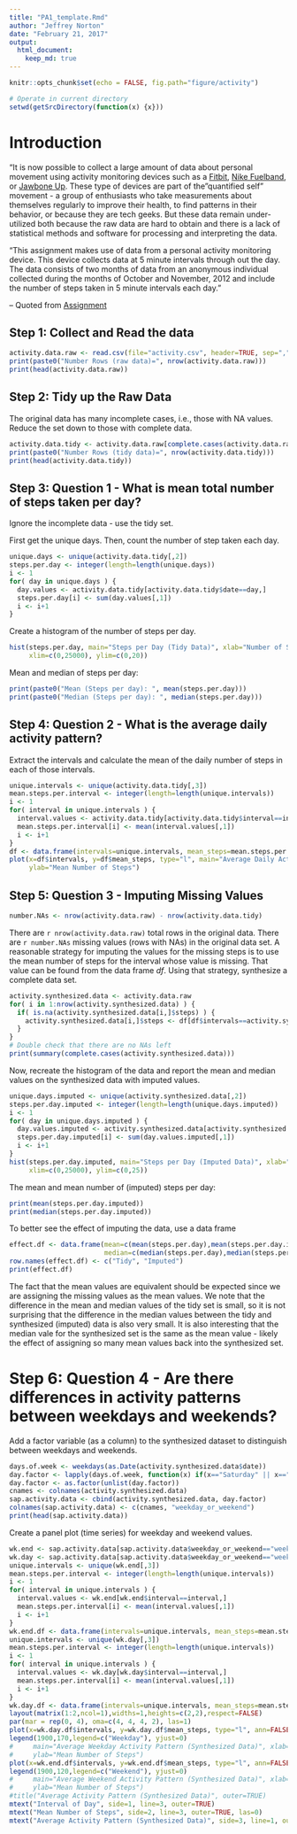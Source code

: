 ---
title: "PA1_template.Rmd"
author: "Jeffrey Norton"
date: "February 21, 2017"
output:
  html_document:
    keep_md: true
---

```{r setup, include=FALSE}
knitr::opts_chunk$set(echo = FALSE, fig.path="figure/activity")
```
```{r echo=TRUE, cache=TRUE}
# Operate in current directory
setwd(getSrcDirectory(function(x) {x}))
```

# Introduction

"It is now possible to collect a large amount of data about personal movement using activity monitoring devices such as a [Fitbit](http://www.fitbit.com/), [Nike Fuelband](http://www.nike.com/us/en_us/c/nikeplus-fuelband), or [Jawbone Up](https://jawbone.com/up). These type of devices are part of the "quantified self" movement - a group of enthusiasts who take measurements about themselves regularly to improve their health, to find patterns in their behavior, or because they are tech geeks. But these data remain under-utilized both because the raw data are hard to obtain and there is a lack of statistical methods and software for processing and interpreting the data.

"This assignment makes use of data from a personal activity monitoring device. This device collects data at 5 minute intervals through out the day. The data consists of two months of data from an anonymous individual collected during the months of October and November, 2012 and include the number of steps taken in 5 minute intervals each day."

-- Quoted from [Assignment](https://www.coursera.org/learn/reproducible-research/peer/gYyPt/course-project-1)

## Step 1: Collect and Read the data

```{r echo=TRUE, cache=TRUE}
activity.data.raw <- read.csv(file="activity.csv", header=TRUE, sep=",")
print(paste0("Number Rows (raw data)=", nrow(activity.data.raw)))
print(head(activity.data.raw))
```

## Step 2: Tidy up the Raw Data

The original data has many incomplete cases, i.e., those with NA values.  Reduce the set down to those with complete data.
```{r echo=TRUE, cache=TRUE}
activity.data.tidy <- activity.data.raw[complete.cases(activity.data.raw),]
print(paste0("Number Rows (tidy data)=", nrow(activity.data.tidy)))
print(head(activity.data.tidy))
```

## Step 3: Question 1 - What is mean total number of steps taken per day?

Ignore the incomplete data - use the tidy set.  

First get the unique days.  Then, count the number of step taken each day.
```{r echo=TRUE, cache=TRUE}
unique.days <- unique(activity.data.tidy[,2])
steps.per.day <- integer(length=length(unique.days))
i <- 1
for( day in unique.days ) {
  day.values <- activity.data.tidy[activity.data.tidy$date==day,]
  steps.per.day[i] <- sum(day.values[,1])
  i <- i+1
}
```
Create a histogram of the number of steps per day.
```{r echo=TRUE, cache=TRUE}
hist(steps.per.day, main="Steps per Day (Tidy Data)", xlab="Number of Steps per Day", ylab="Number of Days", breaks=12,
     xlim=c(0,25000), ylim=c(0,20))
```
Mean and median of steps per day:
```{r echo=TRUE, cache=TRUE}
print(paste0("Mean (Steps per day): ", mean(steps.per.day)))
print(paste0("Median (Steps per day): ", median(steps.per.day)))
```

## Step 4: Question 2 - What is the average daily activity pattern?

Extract the intervals and calculate the mean of the daily number of steps in each of those intervals.
```{r echo=TRUE, cache=TRUE}
unique.intervals <- unique(activity.data.tidy[,3])
mean.steps.per.interval <- integer(length=length(unique.intervals))
i <- 1
for( interval in unique.intervals ) {
  interval.values <- activity.data.tidy[activity.data.tidy$interval==interval,]
  mean.steps.per.interval[i] <- mean(interval.values[,1])
  i <- i+1
}
df <- data.frame(intervals=unique.intervals, mean_steps=mean.steps.per.interval)
plot(x=df$intervals, y=df$mean_steps, type="l", main="Average Daily Activity Pattern (Tidy Data)", xlab="Interval of Day",
     ylab="Mean Number of Steps")
```

## Step 5: Question 3 - Imputing Missing Values

```{r echo=TRUE, cache=TRUE}
number.NAs <- nrow(activity.data.raw) - nrow(activity.data.tidy)
```

There are `r nrow(activity.data.raw)` total rows in the original data.  There are `r number.NAs` missing values (rows with NAs) in the original data set.  A reasonable strategy for imputing the 
values for the missing steps is to use the mean number of steps for the interval whose value is missing.  That
value can be found from the data frame *df*.  Using that strategy, synthesize a complete data set.
```{r echo=TRUE, cache=TRUE}
activity.synthesized.data <- activity.data.raw
for( i in 1:nrow(activity.synthesized.data) ) {
  if( is.na(activity.synthesized.data[i,]$steps) ) {
    activity.synthesized.data[i,]$steps <- df[df$intervals==activity.synthesized.data[i,]$interval,]$mean_steps
  }
}
# Double check that there are no NAs left
print(summary(complete.cases(activity.synthesized.data)))
```
Now, recreate the histogram of the data and report the mean and median values on the synthesized data with imputed values.  
```{r echo=TRUE, cache=TRUE}
unique.days.imputed <- unique(activity.synthesized.data[,2])
steps.per.day.imputed <- integer(length=length(unique.days.imputed))
i <- 1
for( day in unique.days.imputed ) {
  day.values.imputed <- activity.synthesized.data[activity.synthesized.data$date==day,]
  steps.per.day.imputed[i] <- sum(day.values.imputed[,1])
  i <- i+1
}
hist(steps.per.day.imputed, main="Steps per Day (Imputed Data)", xlab="Number of Steps per Day", ylab="Number of Days", breaks=12,
     xlim=c(0,25000), ylim=c(0,25))
```

The mean and mean number of (imputed) steps per day:
```{r echo=TRUE}
print(mean(steps.per.day.imputed))
print(median(steps.per.day.imputed))
```
To better see the effect of imputing the data, use a data frame
```{r echo=TRUE, cache=TRUE}
effect.df <- data.frame(mean=c(mean(steps.per.day),mean(steps.per.day.imputed)),
                        median=c(median(steps.per.day),median(steps.per.day.imputed)))
row.names(effect.df) <- c("Tidy", "Imputed")
print(effect.df)
```
The fact that the mean values are equivalent should be expected since we are assigning the missing values as the mean
values.  We note that the difference in the mean and median values of the tidy set is small, so it is not surprising
that the difference in the median values between the tidy and synthesized (imputed) data is also very small.  It is also
interesting that the median vale for the synthesized set is the same as the mean value - likely the effect of assigning
so many mean values back into the synthesized set.

# Step 6: Question 4 - Are there differences in activity patterns between weekdays and weekends?

Add a factor variable (as a column) to the synthesized dataset to distinguish between weekdays and weekends.
```{r echo=TRUE, cache=TRUE}
days.of.week <- weekdays(as.Date(activity.synthesized.data$date))
day.factor <- lapply(days.of.week, function(x) if(x=="Saturday" || x=="Sunday") "weekend" else "weekday")
day.factor <- as.factor(unlist(day.factor))
cnames <- colnames(activity.synthesized.data)
sap.activity.data <- cbind(activity.synthesized.data, day.factor)
colnames(sap.activity.data) <- c(cnames, "weekday_or_weekend")
print(head(sap.activity.data))
```

Create a panel plot (time series) for weekday and weekend values.

```{r echo=TRUE, cache=TRUE}
wk.end <- sap.activity.data[sap.activity.data$weekday_or_weekend=="weekend",]
wk.day <- sap.activity.data[sap.activity.data$weekday_or_weekend=="weekday",]
unique.intervals <- unique(wk.end[,3])
mean.steps.per.interval <- integer(length=length(unique.intervals))
i <- 1
for( interval in unique.intervals ) {
  interval.values <- wk.end[wk.end$interval==interval,]
  mean.steps.per.interval[i] <- mean(interval.values[,1])
  i <- i+1
}
wk.end.df <- data.frame(intervals=unique.intervals, mean_steps=mean.steps.per.interval)
unique.intervals <- unique(wk.day[,3])
mean.steps.per.interval <- integer(length=length(unique.intervals))
i <- 1
for( interval in unique.intervals ) {
  interval.values <- wk.day[wk.day$interval==interval,]
  mean.steps.per.interval[i] <- mean(interval.values[,1])
  i <- i+1
}
wk.day.df <- data.frame(intervals=unique.intervals, mean_steps=mean.steps.per.interval)
layout(matrix(1:2,ncol=1),widths=1,heights=c(2,2),respect=FALSE)
par(mar = rep(0, 4), oma=c(4, 4, 4, 2), las=1)
plot(x=wk.day.df$intervals, y=wk.day.df$mean_steps, type="l", ann=FALSE, xaxt='n', col=2)
legend(1900,170,legend=c("Weekday"), yjust=0)
#     main="Average Weekday Activity Pattern (Synthesized Data)", xlab="Interval of Day",
#     ylab="Mean Number of Steps")
plot(x=wk.end.df$intervals, y=wk.end.df$mean_steps, type="l", ann=FALSE, col=3)
legend(1900,120,legend=c("Weekend"), yjust=0)
#     main="Average Weekend Activity Pattern (Synthesized Data)", xlab="Interval of Day",
#     ylab="Mean Number of Steps")
#title("Average Activity Pattern (Synthesized Data)", outer=TRUE)
mtext("Interval of Day", side=1, line=3, outer=TRUE)
mtext("Mean Number of Steps", side=2, line=3, outer=TRUE, las=0)
mtext("Average Activity Pattern (Synthesized Data)", side=3, line=1, outer=TRUE, cex=2, font=1)

```
